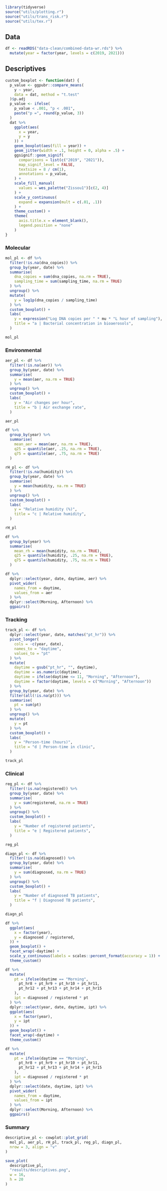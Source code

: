 ```r
library(tidyverse)
source("utils/plotting.r")
source("utils/trans_risk.r")
source("utils/tex.r")
```

## Data

```r
df <- readRDS("data-clean/combined-data-wr.rds") %>%
  mutate(year = factor(year, levels = c(2019, 2021)))
```

## Descriptives

```r
custom_boxplot <- function(dat) {
  p_value <- ggpubr::compare_means(
    y ~ year,
    data = dat, method = "t.test"
  )$p.adj
  p_value <- ifelse(
    p_value < .001, "p < .001",
    paste("p =", round(p_value, 3))
  )
  dat %>%
    ggplot(aes(
      x = year,
      y = y
    )) +
    geom_boxplot(aes(fill = year)) +
    geom_jitter(width = .1, height = 0, alpha = .5) +
    ggsignif::geom_signif(
      comparisons = list(c("2019", "2021")),
      map_signif_level = FALSE,
      textsize = 8 / cm(1),
      annotations = p_value,
    ) +
    scale_fill_manual(
      values = wes_palette("Zissou1")[c(2, 4)]
    ) +
    scale_y_continuous(
      expand = expansion(mult = c(.01, .1))
    ) +
    theme_custom() +
    theme(
      axis.title.x = element_blank(),
      legend.position = "none"
    )
}
```

### Molecular

```r
mol_pl <- df %>%
  filter(!is.na(dna_copies)) %>%
  group_by(year, date) %>%
  summarise(
    dna_copies = sum(dna_copies, na.rm = TRUE),
    sampling_time = sum(sampling_time, na.rm = TRUE)
  ) %>%
  ungroup() %>%
  mutate(
    y = log1p(dna_copies / sampling_time)
  ) %>%
  custom_boxplot() +
  labs(
    y = expression("Log DNA copies per " * mu * "L hour of sampling"),
    title = "a | Bacterial concentration in bioaerosols",
  )

mol_pl
```

### Environmental

```r
aer_pl <- df %>%
  filter(!is.na(aer)) %>%
  group_by(year, date) %>%
  summarise(
    y = mean(aer, na.rm = TRUE)
  ) %>%
  ungroup() %>%
  custom_boxplot() +
  labs(
    y = "Air changes per hour",
    title = "b | Air exchange rate",
  )

aer_pl

df %>%
  group_by(year) %>%
  summarise(
    mean_aer = mean(aer, na.rm = TRUE),
    q25 = quantile(aer, .25, na.rm = TRUE),
    q75 = quantile(aer, .75, na.rm = TRUE)
  )

rH_pl <- df %>%
  filter(!is.na(humidity)) %>%
  group_by(year, date) %>%
  summarise(
    y = mean(humidity, na.rm = TRUE)
  ) %>%
  ungroup() %>%
  custom_boxplot() +
  labs(
    y = "Relative humidity (%)",
    title = "c | Relative humidity",
  )

rH_pl

df %>%
  group_by(year) %>%
  summarise(
    mean_rh = mean(humidity, na.rm = TRUE),
    q25 = quantile(humidity, .25, na.rm = TRUE),
    q75 = quantile(humidity, .75, na.rm = TRUE)
  )
```

```r
df %>%
  dplyr::select(year, date, daytime, aer) %>%
  pivot_wider(
    names_from = daytime,
    values_from = aer
  ) %>%
  dplyr::select(Morning, Afternoon) %>%
  ggpairs()
```

### Tracking

```r
track_pl <- df %>%
  dplyr::select(year, date, matches("pt_hr")) %>%
  pivot_longer(
    cols = -c(year, date),
    names_to = "daytime",
    values_to = "pt"
  ) %>%
  mutate(
    daytime = gsub("pt_hr", "", daytime),
    daytime = as.numeric(daytime),
    daytime = ifelse(daytime <= 11, "Morning", "Afternoon"),
    daytime = factor(daytime, levels = c("Morning", "Afternoon"))
  ) %>%
  group_by(year, date) %>%
  filter(all(!is.na(pt))) %>%
  summarise(
    pt = sum(pt)
  ) %>%
  ungroup() %>%
  mutate(
    y = pt
  ) %>%
  custom_boxplot() +
  labs(
    y = "Person-time (hours)",
    title = "d | Person-time in clinic",
  )

track_pl
```

### Clinical

```r
reg_pl <- df %>%
  filter(!is.na(registered)) %>%
  group_by(year, date) %>%
  summarise(
    y = sum(registered, na.rm = TRUE)
  ) %>%
  ungroup() %>%
  custom_boxplot() +
  labs(
    y = "Number of registered patients",
    title = "e | Registered patients",
  )

reg_pl

diagn_pl <- df %>%
  filter(!is.na(diagnosed)) %>%
  group_by(year, date) %>%
  summarise(
    y = sum(diagnosed, na.rm = TRUE)
  ) %>%
  ungroup() %>%
  custom_boxplot() +
  labs(
    y = "Number of diagnosed TB patients",
    title = "f | Diagnosed TB patients",
  )

diagn_pl

df %>%
  ggplot(aes(
    x = factor(year),
    y = diagnosed / registered,
  )) +
  geom_boxplot() +
  facet_wrap(~daytime) +
  scale_y_continuous(labels = scales::percent_format(accuracy = 1)) +
  theme_custom()

df %>%
  mutate(
    pt = ifelse(daytime == "Morning",
      pt_hr8 + pt_hr9 + pt_hr10 + pt_hr11,
      pt_hr12 + pt_hr13 + pt_hr14 + pt_hr15
    ),
    ipt = diagnosed / registered * pt
  ) %>%
  dplyr::select(year, date, daytime, ipt) %>%
  ggplot(aes(
    x = factor(year),
    y = ipt
  )) +
  geom_boxplot() +
  facet_wrap(~daytime) +
  theme_custom()
```

```r
df %>%
  mutate(
    pt = ifelse(daytime == "Morning",
      pt_hr8 + pt_hr9 + pt_hr10 + pt_hr11,
      pt_hr12 + pt_hr13 + pt_hr14 + pt_hr15
    ),
    ipt = diagnosed / registered * pt
  ) %>%
  dplyr::select(date, daytime, ipt) %>%
  pivot_wider(
    names_from = daytime,
    values_from = ipt
  ) %>%
  dplyr::select(Morning, Afternoon) %>%
  ggpairs()
```

### Summary
```r
descriptive_pl <- cowplot::plot_grid(
  mol_pl, aer_pl, rH_pl, track_pl, reg_pl, diagn_pl,
  nrow = 3, align = "v"
)

save_plot(
  descriptive_pl,
  "results/descriptives.png",
  w = 16,
  h = 20
)
```

```r

```